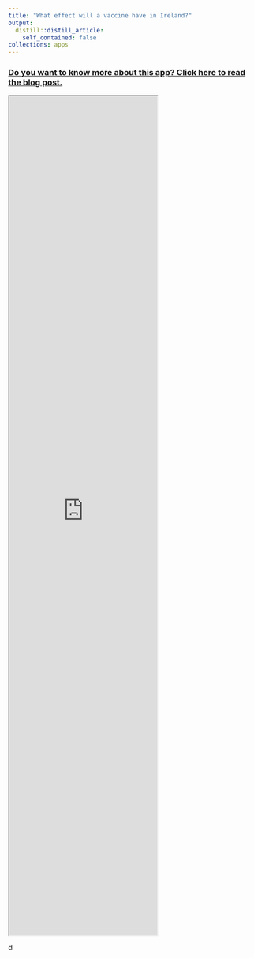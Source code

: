 ```yaml
---
title: "What effect will a vaccine have in Ireland?"
output:
  distill::distill_article:
    self_contained: false
collections: apps
---
```


### [Do you want to know more about this app? Click here to read the blog post.](https://www.hamilton.ie/covid19/posts/2020-11-05-vaccination-planning-for-2021/)

<iframe src="https://rstudioserver.hamilton.ie:3838/users/aparnell/SEIR_vaxx2/" class="l-screen-inset shaded" height = "1700px"></iframe>
d